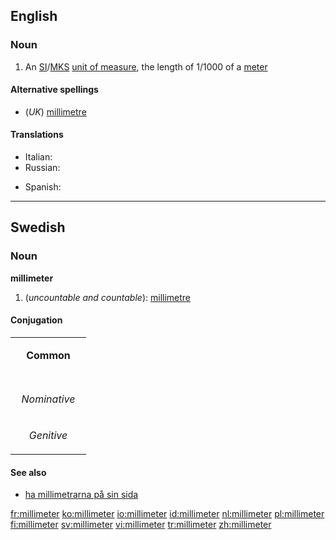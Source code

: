 ==English==

===Noun===
{{en-noun}}

# {{US}} An [[SI#Abbreviation|SI]]/[[MKS]] [[unit of measure]], the length of 1/1000 of a [[meter]]

====Alternative spellings====
*(''UK'') [[millimetre]]

====Translations====
{{trans-top|distance}}
* Italian: {{t+|it|millimetro|m}}
* Russian: {{t-|ru|миллиметр|m|tr=millimétr|sc=Cyrl}}
{{trans-mid}}
* Spanish: {{t+|es|milímetro|m}}
{{trans-bottom}}
----

==Swedish==

===Noun===
'''millimeter''' {{c}}

# (''uncountable and countable''): [[millimetre]]

====Conjugation====
{| border=1 cellspacing=0
| bgcolor="#FFFFF0" colspan=5 align=center | '''Common'''
|-
|- bgcolor="#FFFFF0" align=center
! rowspan=2 |
| colspan=2 width=105| Singular
| colspan=2 | Plural
|- bgcolor="#FFFFF0" align=center
| width=105 | ''Indefinite''
| width=105 | ''Definite''
| width=105 |  ''Indefinite''
|  width=105 | ''Definite''
|- align=center
| width=105 bgcolor="#FFFFF0" | ''Nominative''
| [[millimeter]]
| [[millimetern]]
| [[millimetrar]]
| [[millimetrarna]]
|- align=center
| width=105 bgcolor="#FFFFF0" | ''Genitive''
| [[millimeters]]
| [[millimeterns]]
| [[millimetrars]]
| [[millimetrarnas]]
|}

====See also====
*[[ha millimetrarna på sin sida]]

[[fr:millimeter]]
[[ko:millimeter]]
[[io:millimeter]]
[[id:millimeter]]
[[nl:millimeter]]
[[pl:millimeter]]
[[fi:millimeter]]
[[sv:millimeter]]
[[vi:millimeter]]
[[tr:millimeter]]
[[zh:millimeter]]